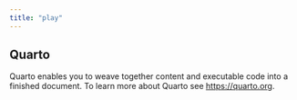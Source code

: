 ```yaml
---
title: "play"
---
```


## Quarto

Quarto enables you to weave together content and executable code into a finished document. To learn more about Quarto see <https://quarto.org>.
